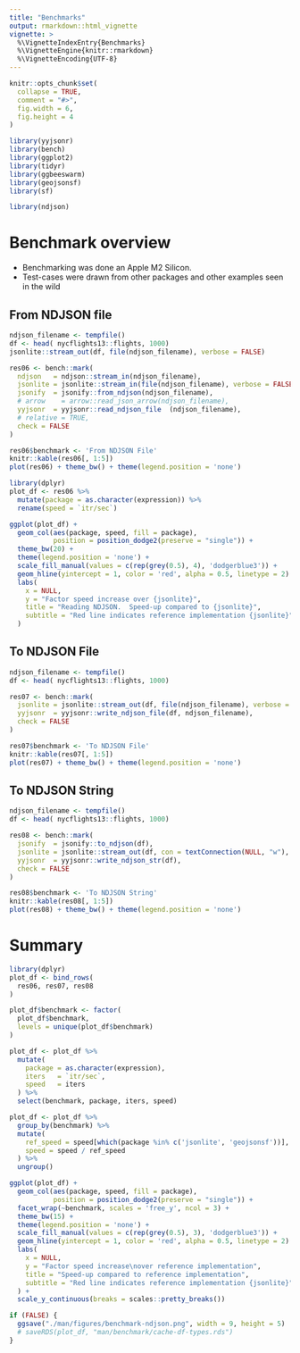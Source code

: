 ```yaml
---
title: "Benchmarks"
output: rmarkdown::html_vignette
vignette: >
  %\VignetteIndexEntry{Benchmarks}
  %\VignetteEngine{knitr::rmarkdown}
  %\VignetteEncoding{UTF-8}
---
```


```r
knitr::opts_chunk$set(
  collapse = TRUE,
  comment = "#>",
  fig.width = 6,
  fig.height = 4
)
```

```r
library(yyjsonr)
library(bench)
library(ggplot2)
library(tidyr)
library(ggbeeswarm)
library(geojsonsf)
library(sf)

library(ndjson)
```


Benchmark overview
==============================================================================

* Benchmarking was done an Apple M2 Silicon.
* Test-cases were drawn from other packages and other examples seen in the wild



From NDJSON file
-------------------------------------------------------------------------------


```r
ndjson_filename <- tempfile()
df <- head( nycflights13::flights, 1000)
jsonlite::stream_out(df, file(ndjson_filename), verbose = FALSE)

res06 <- bench::mark(
  ndjson   = ndjson::stream_in(ndjson_filename),
  jsonlite = jsonlite::stream_in(file(ndjson_filename), verbose = FALSE),
  jsonify  = jsonify::from_ndjson(ndjson_filename),
  # arrow    = arrow::read_json_arrow(ndjson_filename),
  yyjsonr  = yyjsonr::read_ndjson_file  (ndjson_filename),
  # relative = TRUE,
  check = FALSE
)
```

```r
res06$benchmark <- 'From NDJSON File'
knitr::kable(res06[, 1:5])
plot(res06) + theme_bw() + theme(legend.position = 'none')
```


```r
library(dplyr)
plot_df <- res06 %>%
  mutate(package = as.character(expression)) %>%
  rename(speed = `itr/sec`)

ggplot(plot_df) + 
  geom_col(aes(package, speed, fill = package), 
           position = position_dodge2(preserve = "single")) + 
  theme_bw(20) + 
  theme(legend.position = 'none') + 
  scale_fill_manual(values = c(rep(grey(0.5), 4), 'dodgerblue3')) +
  geom_hline(yintercept = 1, color = 'red', alpha = 0.5, linetype = 2) + 
  labs(
    x = NULL,
    y = "Factor speed increase over {jsonlite}",
    title = "Reading NDJSON.  Speed-up compared to {jsonlite}",
    subtitle = "Red line indicates reference implementation {jsonlite}"
  )
```




To NDJSON File
-------------------------------------------------------------------------------


```r
ndjson_filename <- tempfile()
df <- head( nycflights13::flights, 1000)

res07 <- bench::mark(
  jsonlite = jsonlite::stream_out(df, file(ndjson_filename), verbose = FALSE),
  yyjsonr  = yyjsonr::write_ndjson_file(df, ndjson_filename),
  check = FALSE
)
```


```r
res07$benchmark <- 'To NDJSON File'
knitr::kable(res07[, 1:5])
plot(res07) + theme_bw() + theme(legend.position = 'none')
```


To NDJSON String
-------------------------------------------------------------------------------


```r
ndjson_filename <- tempfile()
df <- head( nycflights13::flights, 1000)

res08 <- bench::mark(
  jsonify  = jsonify::to_ndjson(df),
  jsonlite = jsonlite::stream_out(df, con = textConnection(NULL, "w"), name = "greg", local = TRUE, verbose = FALSE),
  yyjsonr  = yyjsonr::write_ndjson_str(df),
  check = FALSE
)
```

```r
res08$benchmark <- 'To NDJSON String'
knitr::kable(res08[, 1:5])
plot(res08) + theme_bw() + theme(legend.position = 'none')
```





Summary
===============================================================================

```r
library(dplyr)
plot_df <- bind_rows(
  res06, res07, res08
)

plot_df$benchmark <- factor(
  plot_df$benchmark, 
  levels = unique(plot_df$benchmark)
)

plot_df <- plot_df %>% 
  mutate(
    package = as.character(expression),
    iters   = `itr/sec`,
    speed   = iters
  ) %>%
  select(benchmark, package, iters, speed)

plot_df <- plot_df %>%
  group_by(benchmark) %>%
  mutate(
    ref_speed = speed[which(package %in% c('jsonlite', 'geojsonsf'))],
    speed = speed / ref_speed
  ) %>%
  ungroup()

ggplot(plot_df) + 
  geom_col(aes(package, speed, fill = package), 
           position = position_dodge2(preserve = "single")) + 
  facet_wrap(~benchmark, scales = 'free_y', ncol = 3) + 
  theme_bw(15) + 
  theme(legend.position = 'none') + 
  scale_fill_manual(values = c(rep(grey(0.5), 3), 'dodgerblue3')) +
  geom_hline(yintercept = 1, color = 'red', alpha = 0.5, linetype = 2) + 
  labs(
    x = NULL,
    y = "Factor speed increase\nover reference implementation",
    title = "Speed-up compared to reference implementation",
    subtitle = "Red line indicates reference implementation {jsonlite}"
  ) +
  scale_y_continuous(breaks = scales::pretty_breaks())

if (FALSE) {
  ggsave("./man/figures/benchmark-ndjson.png", width = 9, height = 5)
  # saveRDS(plot_df, "man/benchmark/cache-df-types.rds")
}
```



